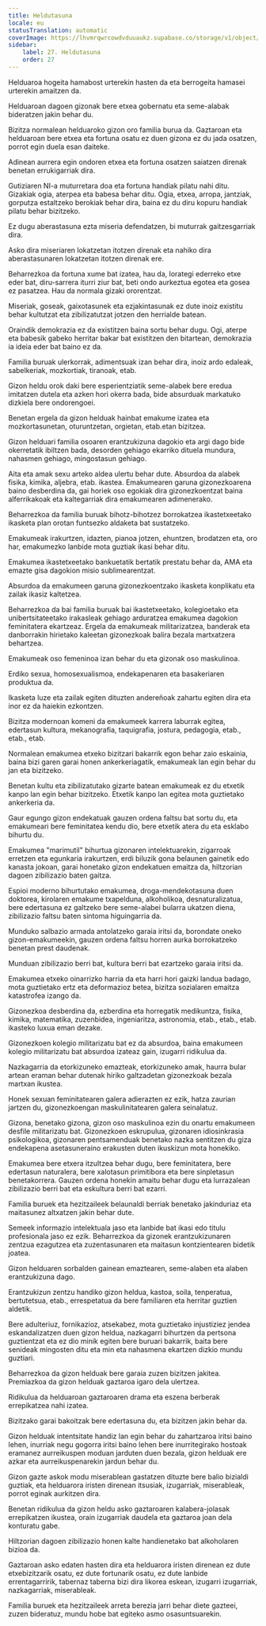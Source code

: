 ```yaml
---
title: Heldutasuna
locale: eu
statusTranslation: automatic
coverImage: https://lhvmrqwrcowdvduuaukz.supabase.co/storage/v1/object/public/strapi-uploads/small_cover-educacion-fundamental.webp-2d51a7828a2b1309555be27f7e2a61a0.webp
sidebar:
    label: 27. Heldutasuna
    order: 27
---
```

Helduaroa hogeita hamabost urterekin hasten da eta berrogeita hamasei urterekin amaitzen da.

Helduaroan dagoen gizonak bere etxea gobernatu eta seme-alabak bideratzen jakin behar du.

Bizitza normalean helduaroko gizon oro familia burua da. Gaztaroan eta helduaroan bere etxea eta fortuna osatu ez duen gizona ez du jada osatzen, porrot egin duela esan daiteke.

Adinean aurrera egin ondoren etxea eta fortuna osatzen saiatzen direnak benetan errukigarriak dira.

Gutiziaren NI-a muturretara doa eta fortuna handiak pilatu nahi ditu. Gizakiak ogia, aterpea eta babesa behar ditu. Ogia, etxea, arropa, jantziak, gorputza estaltzeko berokiak behar dira, baina ez du diru kopuru handiak pilatu behar bizitzeko.

Ez dugu aberastasuna ezta miseria defendatzen, bi muturrak gaitzesgarriak dira.

Asko dira miseriaren lokatzetan itotzen direnak eta nahiko dira aberastasunaren lokatzetan itotzen direnak ere.

Beharrezkoa da fortuna xume bat izatea, hau da, lorategi ederreko etxe eder bat, diru-sarrera iturri ziur bat, beti ondo aurkeztua egotea eta gosea ez pasatzea. Hau da normala gizaki ororentzat.

Miseriak, goseak, gaixotasunek eta ezjakintasunak ez dute inoiz existitu behar kultutzat eta zibilizatutzat jotzen den herrialde batean.

Oraindik demokrazia ez da existitzen baina sortu behar dugu. Ogi, aterpe eta babesik gabeko herritar bakar bat existitzen den bitartean, demokrazia ia ideia eder bat baino ez da.

Familia buruak ulerkorrak, adimentsuak izan behar dira, inoiz ardo edaleak, sabelkeriak, mozkortiak, tiranoak, etab.

Gizon heldu orok daki bere esperientziatik seme-alabek bere eredua imitatzen dutela eta azken hori okerra bada, bide absurduak markatuko dizkiela bere ondorengoei.

Benetan ergela da gizon helduak hainbat emakume izatea eta mozkortasunetan, oturuntzetan, orgietan, etab.etan bizitzea.

Gizon helduari familia osoaren erantzukizuna dagokio eta argi dago bide okerretatik ibiltzen bada, desorden gehiago ekarriko dituela mundura, nahasmen gehiago, mingostasun gehiago.

Aita eta amak sexu arteko aldea ulertu behar dute. Absurdoa da alabek fisika, kimika, aljebra, etab. ikastea. Emakumearen garuna gizonezkoarena baino desberdina da, gai horiek oso egokiak dira gizonezkoentzat baina alferrikakoak eta kaltegarriak dira emakumearen adimenerako.

Beharrezkoa da familia buruak bihotz-bihotzez borrokatzea ikastetxeetako ikasketa plan orotan funtsezko aldaketa bat sustatzeko.

Emakumeak irakurtzen, idazten, pianoa jotzen, ehuntzen, brodatzen eta, oro har, emakumezko lanbide mota guztiak ikasi behar ditu.

Emakumea ikastetxeetako bankuetatik bertatik prestatu behar da, AMA eta emazte gisa dagokion misio sublimearentzat.

Absurdoa da emakumeen garuna gizonezkoentzako ikasketa konplikatu eta zailak ikasiz kaltetzea.

Beharrezkoa da bai familia buruak bai ikastetxeetako, kolegioetako eta unibertsitateetako irakasleak gehiago arduratzea emakumea dagokion feminitatera ekartzeaz. Ergela da emakumeak militarizatzea, banderak eta danborrakin hirietako kaleetan gizonezkoak balira bezala martxatzera behartzea.

Emakumeak oso femeninoa izan behar du eta gizonak oso maskulinoa.

Erdiko sexua, homosexualismoa, endekapenaren eta basakeriaren produktua da.

Ikasketa luze eta zailak egiten dituzten andereñoak zahartu egiten dira eta inor ez da haiekin ezkontzen.

Bizitza modernoan komeni da emakumeek karrera laburrak egitea, edertasun kultura, mekanografia, taquigrafia, jostura, pedagogia, etab., etab., etab.

Normalean emakumea etxeko bizitzari bakarrik egon behar zaio eskainia, baina bizi garen garai honen ankerkeriagatik, emakumeak lan egin behar du jan eta bizitzeko.

Benetan kultu eta zibilizatutako gizarte batean emakumeak ez du etxetik kanpo lan egin behar bizitzeko. Etxetik kanpo lan egitea mota guztietako ankerkeria da.

Gaur egungo gizon endekatuak gauzen ordena faltsu bat sortu du, eta emakumeari bere feminitatea kendu dio, bere etxetik atera du eta esklabo bihurtu du.

Emakumea "marimutil" bihurtua gizonaren intelektuarekin, zigarroak erretzen eta egunkaria irakurtzen, erdi biluzik gona belaunen gainetik edo kanasta jokoan, garai honetako gizon endekatuen emaitza da, hiltzorian dagoen zibilizazio baten gaitza.

Espioi moderno bihurtutako emakumea, droga-mendekotasuna duen doktorea, kirolaren emakume txapelduna, alkoholikoa, desnaturalizatua, bere edertasuna ez galtzeko bere seme-alabei bularra ukatzen diena, zibilizazio faltsu baten sintoma higuingarria da.

Munduko salbazio armada antolatzeko garaia iritsi da, borondate oneko gizon-emakumeekin, gauzen ordena faltsu horren aurka borrokatzeko benetan prest daudenak.

Munduan zibilizazio berri bat, kultura berri bat ezartzeko garaia iritsi da.

Emakumea etxeko oinarrizko harria da eta harri hori gaizki landua badago, mota guztietako ertz eta deformazioz betea, bizitza sozialaren emaitza katastrofea izango da.

Gizonezkoa desberdina da, ezberdina eta horregatik medikuntza, fisika, kimika, matematika, zuzenbidea, ingeniaritza, astronomia, etab., etab., etab. ikasteko luxua eman dezake.

Gizonezkoen kolegio militarizatu bat ez da absurdoa, baina emakumeen kolegio militarizatu bat absurdoa izateaz gain, izugarri ridikulua da.

Nazkagarria da etorkizuneko emazteak, etorkizuneko amak, haurra bular artean eraman behar dutenak hiriko galtzadetan gizonezkoak bezala martxan ikustea.

Honek sexuan feminitatearen galera adierazten ez ezik, hatza zaurian jartzen du, gizonezkoengan maskulinitatearen galera seinalatuz.

Gizona, benetako gizona, gizon oso maskulinoa ezin du onartu emakumeen desfile militarizatu bat. Gizonezkoen eskrupulua, gizonaren idiosinkrasia psikologikoa, gizonaren pentsamenduak benetako nazka sentitzen du giza endekapena asetasuneraino erakusten duten ikuskizun mota honekiko.

Emakumea bere etxera itzultzea behar dugu, bere feminitatera, bere edertasun naturalera, bere xalotasun primitibora eta bere sinpletasun benetakorrera. Gauzen ordena honekin amaitu behar dugu eta lurrazalean zibilizazio berri bat eta eskultura berri bat ezarri.

Familia buruek eta hezitzaileek belaunaldi berriak benetako jakinduriaz eta maitasunez altxatzen jakin behar dute.

Semeek informazio intelektuala jaso eta lanbide bat ikasi edo titulu profesionala jaso ez ezik. Beharrezkoa da gizonek erantzukizunaren zentzua ezagutzea eta zuzentasunaren eta maitasun kontzientearen bidetik joatea.

Gizon helduaren sorbalden gainean emaztearen, seme-alaben eta alaben erantzukizuna dago.

Erantzukizun zentzu handiko gizon heldua, kastoa, soila, tenperatua, bertutetsua, etab., errespetatua da bere familiaren eta herritar guztien aldetik.

Bere adulteriuz, fornikazioz, atsekabez, mota guztietako injustiziez jendea eskandalizatzen duen gizon heldua, nazkagarri bihurtzen da pertsona guztientzat eta ez dio minik egiten bere buruari bakarrik, baita bere senideak mingosten ditu eta min eta nahasmena ekartzen dizkio mundu guztiari.

Beharrezkoa da gizon helduak bere garaia zuzen bizitzen jakitea. Premiazkoa da gizon helduak gaztaroa igaro dela ulertzea.

Ridikulua da helduaroan gaztaroaren drama eta eszena berberak errepikatzea nahi izatea.

Bizitzako garai bakoitzak bere edertasuna du, eta bizitzen jakin behar da.

Gizon helduak intentsitate handiz lan egin behar du zahartzaroa iritsi baino lehen, inurriak negu gogorra iritsi baino lehen bere inurritegirako hostoak eramanez aurreikuspen moduan jarduten duen bezala, gizon helduak ere azkar eta aurreikuspenarekin jardun behar du.

Gizon gazte askok modu miserablean gastatzen dituzte bere balio bizialdi guztiak, eta helduarora iristen direnean itsusiak, izugarriak, miserableak, porrot eginak aurkitzen dira.

Benetan ridikulua da gizon heldu asko gaztaroaren kalabera-jolasak errepikatzen ikustea, orain izugarriak daudela eta gaztaroa joan dela konturatu gabe.

Hiltzorian dagoen zibilizazio honen kalte handienetako bat alkoholaren bizioa da.

Gaztaroan asko edaten hasten dira eta helduarora iristen direnean ez dute etxebizitzarik osatu, ez dute fortunarik osatu, ez dute lanbide errentagarririk, tabernaz taberna bizi dira likorea eskean, izugarri izugarriak, nazkagarriak, miserableak.

Familia buruek eta hezitzaileek arreta berezia jarri behar diete gazteei, zuzen bideratuz, mundu hobe bat egiteko asmo osasuntsuarekin.

